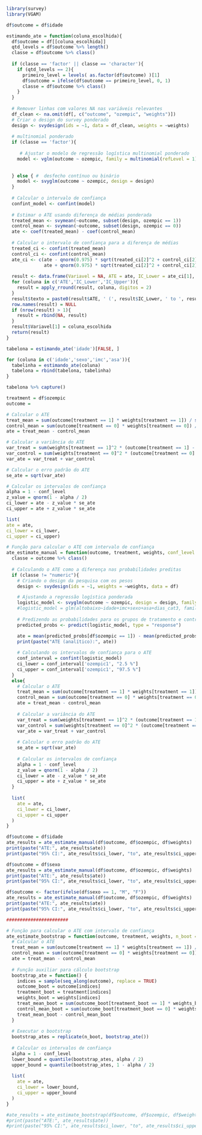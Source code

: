 ```r
library(survey)
library(VGAM)

df$outcome = df$idade

estimando_ate = function(coluna_escolhida){
  df$outcome = df[[coluna_escolhida]]
  qtd_levels = df$outcome %>% length()
  classe = df$outcome %>% class()
  
  if (classe == 'factor' || classe == 'character'){
    if (qtd_levels == 2){
      primeiro_level = levels( as.factor(df$outcome) )[1]
      df$outcome = ifelse(df$outcome == primeiro_level, 0, 1)
      classe = df$outcome %>% class()
    }
  }
  
  # Remover linhas com valores NA nas variáveis relevantes
  df_clean <- na.omit(df[, c("outcome", "ozempic", "weights")])
  # Criar o design do survey ponderado
  design <- svydesign(ids = ~1, data = df_clean, weights = ~weights)
    
  # multinomial ponderado
  if (classe == 'factor'){
    
     # Ajustar o modelo de regressão logística multinomial ponderado
    model <- vglm(outcome ~ ozempic, family = multinomial(refLevel = 1), weights = df_clean$weights, data = df_clean)
  
  
  } else { #  desfecho contínuo ou binário
    model <- svyglm(outcome ~ ozempic, design = design)
  }
  
  # Calcular o intervalo de confiança
  confint_model <- confint(model)
  
  # Estimar o ATE usando diferença de médias ponderada
  treated_mean <- svymean(~outcome, subset(design, ozempic == 1))
  control_mean <- svymean(~outcome, subset(design, ozempic == 0))
  ate <- coef(treated_mean) - coef(control_mean)
  
  # Calcular o intervalo de confiança para a diferença de médias
  treated_ci <- confint(treated_mean)
  control_ci <- confint(control_mean)
  ate_ci <- c(ate - qnorm(0.975) * sqrt(treated_ci[2]^2 + control_ci[2]^2),
              ate + qnorm(0.975) * sqrt(treated_ci[2]^2 + control_ci[2]^2))
  
  result <- data.frame(Variavel = NA, ATE = ate, IC_Lower = ate_ci[1], IC_Upper = ate_ci[2])
  for (coluna in c('ATE','IC_Lower','IC_Upper')){
    result = apply_rround(result, coluna, digitos = 2)
  }
  result$texto = paste0(result$ATE, ' (', result$IC_Lower, ' to ', result$IC_Upper, ')')
  row.names(result) = NULL
  if (nrow(result) > 1){
    result = rbind(NA, result)
  }
  result$Variavel[1] = coluna_escolhida
  return(result)
}

tabelona = estimando_ate('idade')[FALSE, ]

for (coluna in c('idade','sexo','imc','asa')){
  tabelinha = estimando_ate(coluna)
  tabelona = rbind(tabelona, tabelinha)
}

tabelona %>% capture()


```

```r
treatment = df$ozempic
outcome = 

# Calcular o ATE
treat_mean = sum(outcome[treatment == 1] * weights[treatment == 1]) / sum(weights[treatment == 1])
control_mean = sum(outcome[treatment == 0] * weights[treatment == 0]) / sum(weights[treatment == 0])
ate = treat_mean - control_mean

# Calcular a variância do ATE
var_treat = sum(weights[treatment == 1]^2 * (outcome[treatment == 1] - treat_mean)^2) / (sum(weights[treatment == 1])^2)
var_control = sum(weights[treatment == 0]^2 * (outcome[treatment == 0] - control_mean)^2) / (sum(weights[treatment == 0])^2)
var_ate = var_treat + var_control

# Calcular o erro padrão do ATE
se_ate = sqrt(var_ate)

# Calcular os intervalos de confiança
alpha = 1 - conf_level
z_value = qnorm(1 - alpha / 2)
ci_lower = ate - z_value * se_ate
ci_upper = ate + z_value * se_ate

list(
ate = ate,
ci_lower = ci_lower,
ci_upper = ci_upper)

```



```r

# Função para calcular o ATE com intervalo de confiança
ate_estimate_manual = function(outcome, treatment, weights, conf_level = 0.95) {
  classe = outcome %>% class()
  
  # Calculando o ATE como a diferença nas probabilidades preditas
  if (classe != "numeric"){
    # Criando o design da pesquisa com os pesos
    design <- svydesign(ids = ~1, weights = ~weights, data = df)

    # Ajustando a regressão logística ponderada
    logistic_model <- svyglm(outcome ~ ozempic, design = design, family = quasibinomial())
    #logistic_model = glm(altobaixo~idade+imc+sexo+asa+dias_cat3, family='binomial', data=df, weights=ps_ipw$weights)
    
    # Predizendo as probabilidades para os grupos de tratamento e controle
    predicted_probs <- predict(logistic_model, type = "response")

    ate = mean(predicted_probs[df$ozempic == 1]) - mean(predicted_probs[df$ozempic == 0])
    print(paste("ATE (analítico):", ate))
    
    # Calculando os intervalos de confiança para o ATE
    conf_interval = confint(logistic_model)
    ci_lower = conf_interval['ozempic1', "2.5 %"]
    ci_upper = conf_interval['ozempic1', "97.5 %"]
  }
  else{
    # Calcular o ATE
    treat_mean = sum(outcome[treatment == 1] * weights[treatment == 1]) / sum(weights[treatment == 1])
    control_mean = sum(outcome[treatment == 0] * weights[treatment == 0]) / sum(weights[treatment == 0])
    ate = treat_mean - control_mean
    
    # Calcular a variância do ATE
    var_treat = sum(weights[treatment == 1]^2 * (outcome[treatment == 1] - treat_mean)^2) / (sum(weights[treatment == 1])^2)
    var_control = sum(weights[treatment == 0]^2 * (outcome[treatment == 0] - control_mean)^2) / (sum(weights[treatment == 0])^2)
    var_ate = var_treat + var_control
    
    # Calcular o erro padrão do ATE
    se_ate = sqrt(var_ate)
    
    # Calcular os intervalos de confiança
    alpha = 1 - conf_level
    z_value = qnorm(1 - alpha / 2)
    ci_lower = ate - z_value * se_ate
    ci_upper = ate + z_value * se_ate
  }
  
  list(
    ate = ate,
    ci_lower = ci_lower,
    ci_upper = ci_upper
  )
}

df$outcome = df$idade
ate_results = ate_estimate_manual(df$outcome, df$ozempic, df$weights)
print(paste("ATE:", ate_results$ate))
print(paste("95% CI:", ate_results$ci_lower, "to", ate_results$ci_upper))

df$outcome = df$sexo
ate_results = ate_estimate_manual(df$outcome, df$ozempic, df$weights)
print(paste("ATE:", ate_results$ate))
print(paste("95% CI:", ate_results$ci_lower, "to", ate_results$ci_upper))

df$outcome <- factor(ifelse(df$sexo == 1, "M", "F"))
ate_results = ate_estimate_manual(df$outcome, df$ozempic, df$weights)
print(paste("ATE:", ate_results$ate))
print(paste("95% CI:", ate_results$ci_lower, "to", ate_results$ci_upper))

#######################

# Função para calcular o ATE com intervalo de confiança
ate_estimate_bootstrap = function(outcome, treatment, weights, n_boot = 1000, conf_level = 0.95) {
  # Calcular o ATE
  treat_mean = sum(outcome[treatment == 1] * weights[treatment == 1]) / sum(weights[treatment == 1])
  control_mean = sum(outcome[treatment == 0] * weights[treatment == 0]) / sum(weights[treatment == 0])
  ate = treat_mean - control_mean
  
  # Função auxiliar para cálculo bootstrap
  bootstrap_ate = function() {
    indices = sample(seq_along(outcome), replace = TRUE)
    outcome_boot = outcome[indices]
    treatment_boot = treatment[indices]
    weights_boot = weights[indices]
    treat_mean_boot = sum(outcome_boot[treatment_boot == 1] * weights_boot[treatment_boot == 1]) / sum(weights_boot[treatment_boot == 1])
    control_mean_boot = sum(outcome_boot[treatment_boot == 0] * weights_boot[treatment_boot == 0]) / sum(weights_boot[treatment_boot == 0])
    treat_mean_boot - control_mean_boot
  }
  
  # Executar o bootstrap
  bootstrap_ates = replicate(n_boot, bootstrap_ate())
  
  # Calcular os intervalos de confiança
  alpha = 1 - conf_level
  lower_bound = quantile(bootstrap_ates, alpha / 2)
  upper_bound = quantile(bootstrap_ates, 1 - alpha / 2)
  
  list(
    ate = ate,
    ci_lower = lower_bound,
    ci_upper = upper_bound
  )
}

#ate_results = ate_estimate_bootstrap(df$outcome, df$ozempic, df$weights)
#print(paste("ATE:", ate_results$ate))
#print(paste("95% CI:", ate_results$ci_lower, "to", ate_results$ci_upper))
```

```r

```

